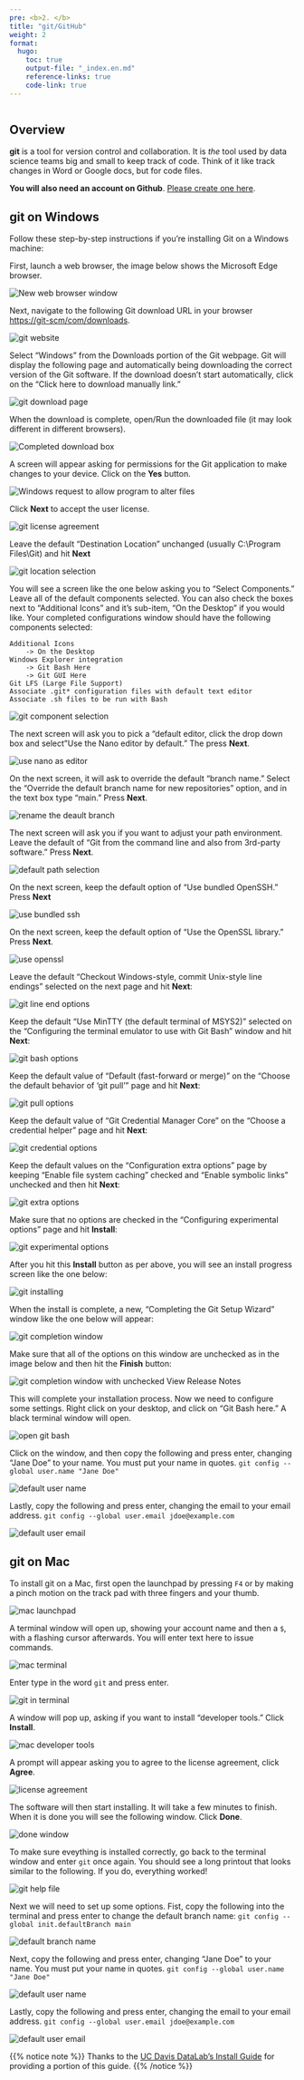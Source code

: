 ```yaml
---
pre: <b>2. </b>
title: "git/GitHub"
weight: 2
format:
  hugo:
    toc: true
    output-file: "_index.en.md"
    reference-links: true
    code-link: true
---
```


```r

```

## Overview

**git** is a tool for version control and collaboration. It is *the* tool used by data science teams big and small to keep track of code. Think of it like track changes in Word or Google docs, but for code files. 

**You will also need an account on Github**. [Please create one here](https://github.com/).

## git on Windows

Follow these step-by-step instructions if you're installing Git on a Windows machine:

First, launch a web browser, the image below shows the Microsoft Edge browser.

![](./img/win_git_install_1_browser.jpg "New web browser window") 

Next, navigate to the following Git download URL in your browser [https://git-scm/com/downloads](https://git-scm.com/downloads){rel="noopener noreferrer" target="_blank"}.

![](./img/win_git_install_2_git_page.jpg "git website") 

Select "Windows" from the Downloads portion of the Git webpage. Git will display the following page and automatically being downloading the correct version of the Git software.  If the download doesn't start automatically, click on the "Click here to download manually link."

![](./img/win_git_install_3_downloading.jpg "git download page") 

When the download is complete, open/Run the downloaded file (it may look different in different browsers).

![](./img/win_git_install_4_run_open.jpg "Completed download box") 

A screen will appear asking for permissions for the Git application to make changes to your device.  Click on the **Yes** button.

![](./img/win_git_install_5_allow_changes.jpg "Windows request to allow program to alter files") 

Click **Next** to accept the user license.

![](./img/win_git_install_6_license.jpg "git license agreement") 

Leave the default "Destination Location" unchanged (usually C:\\Program Files\\Git) and hit **Next**

![](./img/win_git_install_7_install_location.jpg "git location selection")

You will see a screen like the one below asking you to "Select Components." Leave all of the default components selected. You can also check the boxes next to "Additional Icons" and it's sub-item, "On the Desktop" if you would like. Your completed configurations window should have the following components selected:

```
Additional Icons 
	-> On the Desktop
Windows Explorer integration
	-> Git Bash Here
	-> Git GUI Here
Git LFS (Large File Support)
Associate .git* configuration files with default text editor
Associate .sh files to be run with Bash
```

![](./img/win_git_install_9_checked_components.jpg "git component selection")

The next screen will ask you to pick a "default editor, click the drop down box and select "Use the Nano editor by default." The press **Next**.

![](./img/nano.jpg "use nano as editor")

On the next screen, it will ask to override the default "branch name." Select the "Override the default branch name for new repositories" option, and in the text box type "main." Press **Next**.

![](./img/main_branch.jpg "rename the deault branch")

The next screen will ask you if you want to adjust your path environment. Leave the default of "Git from the command line and also from 3rd-party software." Press **Next**. 

![](./img/git_path.jpg "default path selection")

On the next screen, keep the default option of "Use bundled OpenSSH." Press **Next**

![](./img/ssh.jpg "use bundled ssh")

On the next screen, keep the default option of "Use the OpenSSL library." Press **Next**.

![](./img/openssl.jpg "use openssl")

Leave the default "Checkout Windows-style, commit Unix-style line endings" selected on the next page and hit **Next**:

![](./img/win_git_install_15_line_ending.png "git line end options")

Keep the default "Use MinTTY (the default terminal of MSYS2)" selected on the "Configuring the terminal emulator to use with Git Bash" window and hit **Next**:

![](./img/win_git_install_16_terminal_emulator.png "git bash options")

Keep the default value of "Default (fast-forward or merge)" on the "Choose the default behavior of 'git pull'" page and hit **Next**:

![](./img/win_git_install_17_git_pull.png "git pull options")

Keep the default value of "Git Credential Manager Core" on the "Choose a credential helper" page and hit **Next**:

![](img/win_git_install_18_credential_helper.png "git credential options")

Keep the default values on the "Configuration extra options" page by keeping "Enable file system caching" checked and "Enable symbolic links" unchecked and then hit **Next**:

![](img/win_git_install_19_extra_options.png "git extra options")

Make sure that no options are checked in the "Configuring experimental options" page and hit **Install**:

![](img/win_git_install_20_experimental_options.png "git experimental options")

After you hit this **Install** button as per above, you will see an install progress screen like the one below:

![](img/win_git_install_21_install_progress.png "git installing")

When the install is complete, a new, "Completing the Git Setup Wizard" window like the one below will appear:

![](img/win_git_install_22_install_complete.png "git completion window")

Make sure that all of the options on this window are unchecked as in the image below and then hit the **Finish** button:

![](img/win_git_install_23_deslect_and_finish.png "git completion window with unchecked View Release Notes")

This will complete your installation process. Now we need to configure some settings. Right click on your desktop, and click on "Git Bash here." A black terminal window will open.

![](img/win_git_setup_1.jpg "open git bash")

Click on the window, and then copy the following and press enter, changing "Jane Doe" to your name. You must put your name in quotes. `git config --global user.name "Jane Doe"`

![](img/win_git_setup_2.jpg "default user name")

Lastly, copy the following and press enter, changing the email to your email address. `git config --global user.email jdoe@example.com`

![](img/win_git_setup_3.jpg "default user email")

## git on Mac

To install git on a Mac, first open the launchpad by pressing `F4` or by making a pinch motion on the track pad with three fingers and your thumb. 

![](img/01.png "mac launchpad")

A terminal window will open up, showing your account name and then a `$`, with a flashing cursor afterwards. You will enter text here to issue commands.

![](img/02.png "mac terminal")

Enter type in the word `git` and press enter.

![](img/03.png "git in terminal")

A window will pop up, asking if you want to install "developer tools." Click **Install**.

![](img/04.png "mac developer tools")

A prompt will appear asking you to agree to the license agreement, click **Agree**.

![](img/05.png "license agreement")

The software will then start installing. It will take a few minutes to finish. When it is done you will see the following window. Click **Done**.

![](img/06.png "done window")

To make sure eveything is installed correctly, go back to the terminal window and enter `git` once again. You should see a long printout that looks similar to the following. If you do, everything worked!

![](img/07.png "git help file")

Next we will need to set up some options. Fist, copy the following into the terminal and press enter to change the default branch name: `git config --global init.defaultBranch main`

![](img/08.png "default branch name")

Next, copy the following and press enter, changing "Jane Doe" to your name. You must put your name in quotes. `git config --global user.name "Jane Doe"`

![](img/09.png "default user name")

Lastly, copy the following and press enter, changing the email to your email address. `git config --global user.email jdoe@example.com`

![](img/10.png "default user email")

{{% notice note %}}
Thanks to the <a href="https://datalab.ucdavis.edu/install-guide/">UC Davis DataLab's Install Guide</a> for providing a portion of this guide.
{{% /notice %}}

